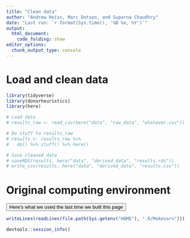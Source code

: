 ```yaml
---
title: "Clean data"
author: "Andrew Heiss, Marc Dotson, and Suparna Chaudhry"
date: "Last run: `r format(Sys.time(), '%B %e, %Y')`"
output: 
  html_document:
    code_folding: show
editor_options: 
  chunk_output_type: console
---
```


# Load and clean data

```r
library(tidyverse)
library(donorheuristics)
library(here)

# Load data
# results_raw <- read_csv(here("data", "raw_data", "whatever.csv"))

# Do stuff to results_raw
# results <- results_raw %>% 
#   do() %>% stuff() %>% here()

# Save cleaned data
# saveRDS(results, here("data", "derived_data", "results.rds"))
# write_csv(results, here("data", "derived_data", "results.csv"))
```


# Original computing environment

<button data-toggle="collapse" data-target="#sessioninfo" class="btn btn-primary btn-md btn-info">Here's what we used the last time we built this page</button>

<div id="sessioninfo" class="collapse">

```r
writeLines(readLines(file.path(Sys.getenv("HOME"), ".R/Makevars")))

devtools::session_info()
```

</div>  
